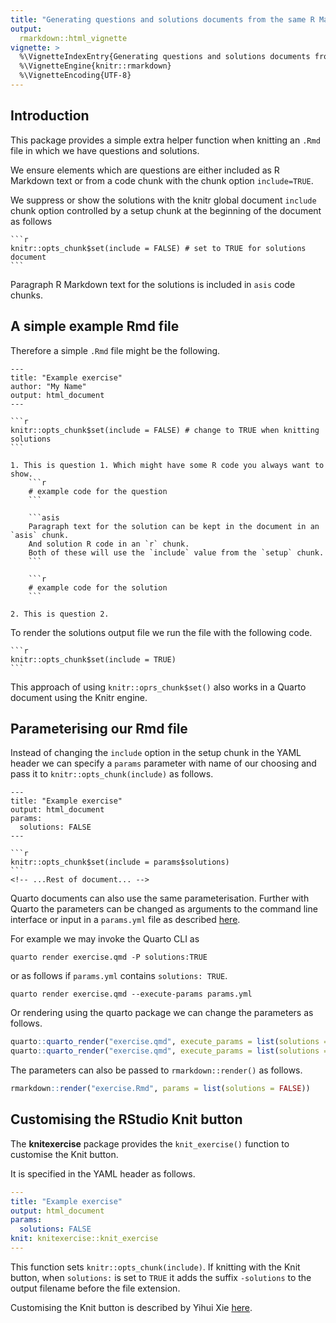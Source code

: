 ```yaml
---
title: "Generating questions and solutions documents from the same R Markdown or Quarto document"
output:
  rmarkdown::html_vignette
vignette: >
  %\VignetteIndexEntry{Generating questions and solutions documents from the same R Markdown or Quarto document}
  %\VignetteEngine{knitr::rmarkdown}
  %\VignetteEncoding{UTF-8}
---
```


## Introduction

This package provides a simple extra helper function when knitting an `.Rmd` file in which we have questions and solutions.

We ensure elements which are questions are either included as R Markdown text or from a code chunk with the chunk option `include=TRUE`.

We suppress or show the solutions with the knitr global document `include` chunk option controlled by a setup chunk at the beginning of the document as follows
````verbatim
```r
knitr::opts_chunk$set(include = FALSE) # set to TRUE for solutions document
```
````
Paragraph R Markdown text for the solutions is included in `asis` code chunks.

## A simple example Rmd file

Therefore a simple `.Rmd` file might be the following.

````verbatim
---
title: "Example exercise"
author: "My Name"
output: html_document
---

```r
knitr::opts_chunk$set(include = FALSE) # change to TRUE when knitting solutions
```

1. This is question 1. Which might have some R code you always want to show.
    ```r
    # example code for the question
    ```
    
    ```asis
    Paragraph text for the solution can be kept in the document in an `asis` chunk. 
    And solution R code in an `r` chunk. 
    Both of these will use the `include` value from the `setup` chunk.
    ```
    
    ```r
    # example code for the solution
    ```

2. This is question 2.
````

To render the solutions output file we run the file with the following code.
````verbatim
```r
knitr::opts_chunk$set(include = TRUE)
```
````

This approach of using `knitr::oprs_chunk$set()` also works in a Quarto document using the Knitr engine.

## Parameterising our Rmd file

Instead of changing the `include` option in the setup chunk in the YAML header we can specify a `params` parameter with name of our choosing and pass it to `knitr::opts_chunk(include)` as follows.

````verbatim
---
title: "Example exercise"
output: html_document
params:
  solutions: FALSE
---

```r
knitr::opts_chunk$set(include = params$solutions)
```
<!-- ...Rest of document... -->
````

Quarto documents can also use the same parameterisation.
Further with Quarto the parameters can be changed as arguments to the command
line interface or input in a `params.yml` file as described
[here](https://quarto.org/docs/computations/parameters.html).

For example we may invoke the Quarto CLI as 
```
quarto render exercise.qmd -P solutions:TRUE
```
or as follows if `params.yml` contains `solutions: TRUE`.
```
quarto render exercise.qmd --execute-params params.yml
```

Or rendering using the quarto package we can change the parameters as follows.
```r
quarto::quarto_render("exercise.qmd", execute_params = list(solutions = "TRUE"))
quarto::quarto_render("exercise.qmd", execute_params = list(solutions = "FALSE"))
```

The parameters can also be passed to `rmarkdown::render()` as follows.
```r
rmarkdown::render("exercise.Rmd", params = list(solutions = FALSE))
```

## Customising the RStudio Knit button

The **knitexercise** package provides the `knit_exercise()` function to customise the Knit button.

It is specified in the YAML header as follows.
```yaml
---
title: "Example exercise"
output: html_document
params:
  solutions: FALSE
knit: knitexercise::knit_exercise
---
```

This function sets `knitr::opts_chunk(include)`. If knitting with the Knit button, when `solutions:` is set to `TRUE` it adds the suffix `-solutions` to the output filename before the file extension.

Customising the Knit button is described by Yihui Xie [here](https://bookdown.org/yihui/rmarkdown-cookbook/custom-knit.html).
